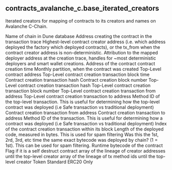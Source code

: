 ## contracts_avalanche_c.base_iterated_creators 
Iterated creators for mapping of contracts to its creators and names on Avalanche C-Chain.

<ParamField path="blockchain">
Name of chain in Dune database
</ParamField>
<ParamField path="trace_creator_address">
Address creating the contract in the transaction trace
</ParamField>
<ParamField path="creator_address">
Highest-level contract creator address (i.e. which address deployed the factory which deployed contracts), or the tx_from when the contract creator address is non-deterministic.
</ParamField>
<ParamField path="trace_deployer_address">
Attribution to the mapped deployer address at the creation trace, handles for ~most deterministic deployers and smart wallet creations.
</ParamField>
<ParamField path="contract_address">
Address of the contract
</ParamField>
<ParamField path="created_time">
contract creation time
</ParamField>
<ParamField path="created_month">
Monthly partition, when the contract was created
</ParamField>
<ParamField path="top_level_contract_address">
Top-Level contract address
</ParamField>
<ParamField path="top_level_time">
Top-Level contract creation transaction block time
</ParamField>
<ParamField path="created_tx_hash">
Contract creation transaction hash
</ParamField>
<ParamField path="created_block_number">
Contract creation block number
</ParamField>
<ParamField path="top_level_tx_hash">
Top-Level contract creation transaction hash
</ParamField>
<ParamField path="top_level_block_number">
Top-Level contract creation transaction block number
</ParamField>
<ParamField path="top_level_tx_from">
Top-Level contract creation transaction from address
</ParamField>
<ParamField path="top_level_tx_to">
Top-Level contract creation transaction to address
</ParamField>
<ParamField path="top_level_tx_method_id">
Method ID of the top-level transaction. This is useful for determining how the top-level contract was deployed (i.e Safe transaction vs traditional deployment)
</ParamField>
<ParamField path="created_tx_from">
Contract creation transaction from address
</ParamField>
<ParamField path="created_tx_to">
Contract creation transaction to address
</ParamField>
<ParamField path="created_tx_method_id">
Method ID of the transaction. This is useful for determining how a contract was deployed (i.e Safe transaction vs traditional deployment)
</ParamField>
<ParamField path="created_tx_index">
Index of the contract creation transaction within its block
</ParamField>
<ParamField path="code_bytelength">
Length of the deployed code, measured in bytes. This is used for spam filtering
</ParamField>
<ParamField path="code_deploy_rank_by_chain">
Was this the 1st, 2rd, 3rd, etc time the same exact bytecode was deployed by chain? (1 &#x3D; 1st). This can be used for spam filtering.
</ParamField>
<ParamField path="code">
Runtime bytecode of the contract
</ParamField>
<ParamField path="is_self_destruct">
Flag if it is a self destruct contract
</ParamField>
<ParamField path="creator_address_lineage">
array of the lineage of creator addresses until the top-level creator
</ParamField>
<ParamField path="tx_method_id_lineage">
array of the lineage of tx method ids until the top-level creator
</ParamField>
<ParamField path="token_standard_erc20">
Token Standard ERC20 Only
</ParamField>
